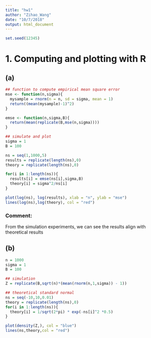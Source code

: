 ```yaml
---
title: "hw1"
author: "Zihao_Wang"
date: "10/7/2018"
output: html_document
---
```


```r
set.seed(12345)
```


# 1. Computing and plotting with R

## (a)
```r
## function to compute empirical mean square error 
mse <- function(n,sigma){
  mysample = rnorm(n = n, sd = sigma, mean = 1)
  return((mean(mysample)-1)^2)
}

emse <- function(n,sigma,B){
  return(mean(replicate(B,mse(n,sigma))))
}

## simulate and plot
sigma = 1
B = 100

ns = seq(1,1000,5)
results = replicate(length(ns),0)
theory = replicate(length(ns),0)

for(i in 1:length(ns)){
  results[i] = emse(ns[i],sigma,B)
  theory[i] = sigma^2/ns[i]
}

plot(log(ns), log(results), xlab = "n", ylab = "mse")
lines(log(ns),log(theory), col = "red")
```

### Comment:
From the simulation experiments, we can see the results align with theoretical results

## (b)

```r
n = 1000
sigma = 1
B = 100

## simulation
Z = replicate(B,sqrt(n)*(mean(rnorm(n,1,sigma)) - 1))

## theoretical standard normal
ns = seq(-10,10,0.01)
theory = replicate(length(ns),0)
for(i in 1:length(ns)){
  theory[i] = 1/sqrt(2*pi) * exp(-ns[i]^2 *0.5)
}

plot(density(Z,), col = "blue")
lines(ns,theory,col = "red")
```















